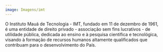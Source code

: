 ```yaml
---
image: Imagens/imt
---
```

O Instituto Mauá de Tecnologia - IMT, fundado em 11 de dezembro de 1961, é uma entidade de direito privado - associação sem fins lucrativos - de utilidade pública, dedicada ao ensino e à pesquisa científica e tecnológica, visando à formação de recursos humanos altamente qualificados que contribuam para o desenvolvimento do País.